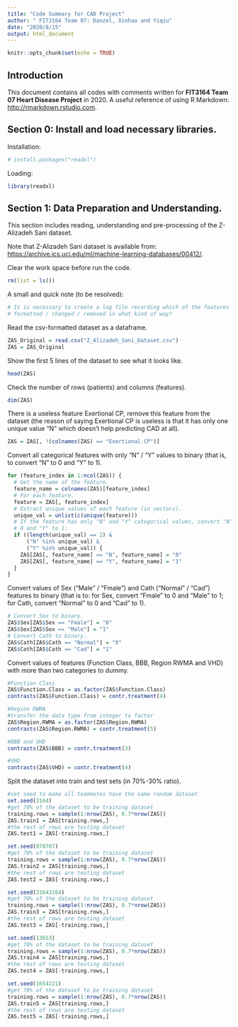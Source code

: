 ```yaml
---
title: "Code Summary for CAD Project"
author: " FIT3164 Team 07: Danzel, Xinhao and Yiqiu"
date: "2020/8/15"
output: html_document
---
```


```r
knitr::opts_chunk$set(echo = TRUE)
```

## Introduction

This document contains all codes with comments written for **FIT3164 Team 07 Heart Disease Project** in 2020.
A useful reference of using R Markdown: <http://rmarkdown.rstudio.com>.

## Section 0: Install and load necessary libraries.
Installation:
```r
# install.packages("readxl")
```

Loading:
```r
library(readxl)
```

## Section 1: Data Preparation and Understanding.

This section includes reading, understanding and pre-processing of the Z-Alizadeh Sani dataset.

Note that Z-Alizadeh Sani dataset is available from: <https://archive.ics.uci.edu/ml/machine-learning-databases/00412/>.

Clear the work space before run the code.
```r
rm(list = ls())
```

A small and quick note (to be resolved):
```r
# Is is necessary to create a log file recording which of the features have been
# formatted / changed / removed in what kind of way?
```

Read the csv-formatted dataset as a dataframe.
```r
ZAS_Original = read.csv("Z_Alizadeh_Sani_Dataset.csv")
ZAS = ZAS_Original
```

Show the first 5 lines of the dataset to see what it looks like.
```r
head(ZAS)
```

Check the number of rows (patients) and columns (features).
```r
dim(ZAS)
```

There is a useless feature Exertional CP, remove this feature from the dataset (the reason of saying Exertional CP is useless is that it has only one unique value "N" which doesn't help predicting CAD at all).
```r
ZAS = ZAS[, !(colnames(ZAS) == "Exertional.CP")]
```

Convert all categorical features with only "N" / "Y" values to binary (that is, to convert "N" to 0 and "Y" to 1).
```r
for (feature_index in 1:ncol(ZAS)) {
  # Get the name of the feature.
  feature_name = colnames(ZAS)[feature_index]
  # For each feature.
  feature = ZAS[, feature_index]
  # Extract unique values of each feature (in vectors).
  unique_val = unlist(c(unique(feature)))
  # If the feature has only "N" and "Y" categorical values, convert "N" to
  # 0 and "Y" to 1:
  if ((length(unique_val) == 2) &
      ("N" %in% unique_val) &
      ("Y" %in% unique_val)) {
    ZAS[ZAS[, feature_name] == "N", feature_name] = "0"
    ZAS[ZAS[, feature_name] == "Y", feature_name] = "1"
  }
}
```

Convert values of Sex ("Male" / "Fmale") and Cath ("Normal" / "Cad") features to binary (that is to: for Sex, convert "Fmale" to 0 and "Male" to 1; for Cath, convert "Normal" to 0 and "Cad" to 1).
```r
# Convert Sex to binary.
ZAS$Sex[ZAS$Sex == "Fmale"] = "0"
ZAS$Sex[ZAS$Sex == "Male"] = "1"
# Convert Cath to binary.
ZAS$Cath[ZAS$Cath == "Normal"] = "0"
ZAS$Cath[ZAS$Cath == "Cad"] = "1"
```

Convert values of features  (Function Class, BBB, Region RWMA and VHD) with more than two categories to dummy.
```r
#Function Class
ZAS$Function.Class = as.factor(ZAS$Function.Class)
contrasts(ZAS$Function.Class) = contr.treatment(4)

#Region RWMA
#transfer the data type from integer to factor
ZAS$Region.RWMA = as.factor(ZAS$Region.RWMA)
contrasts(ZAS$Region.RWMA) = contr.treatment(5)

#BBB and VHD
contrasts(ZAS$BBB) = contr.treatment(3)

#VHD
contrasts(ZAS$VHD) = contr.treatment(4)
```


Split the dataset into train and test sets (in 70%-30% ratio).
```r
#set seed to make all teammates have the same random dataset
set.seed(3164)
#get 70% of the dataset to be training dataset
training.rows = sample(1:nrow(ZAS), 0.7*nrow(ZAS))
ZAS.train1 = ZAS[training.rows,]
#the rest of rows are testing dataset
ZAS.test1 = ZAS[-training.rows,]

set.seed(070707)
#get 70% of the dataset to be training dataset
training.rows = sample(1:nrow(ZAS), 0.7*nrow(ZAS))
ZAS.train2 = ZAS[training.rows,]
#the rest of rows are testing dataset
ZAS.test2 = ZAS[-training.rows,]

set.seed(31643164)
#get 70% of the dataset to be training dataset
training.rows = sample(1:nrow(ZAS), 0.7*nrow(ZAS))
ZAS.train3 = ZAS[training.rows,]
#the rest of rows are testing dataset
ZAS.test3 = ZAS[-training.rows,]

set.seed(13653)
#get 70% of the dataset to be training dataset
training.rows = sample(1:nrow(ZAS), 0.7*nrow(ZAS))
ZAS.train4 = ZAS[training.rows,]
#the rest of rows are testing dataset
ZAS.test4 = ZAS[-training.rows,]

set.seed(1654221)
#get 70% of the dataset to be training dataset
training.rows = sample(1:nrow(ZAS), 0.7*nrow(ZAS))
ZAS.train5 = ZAS[training.rows,]
#the rest of rows are testing dataset
ZAS.test5 = ZAS[-training.rows,]
```